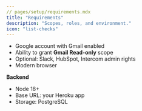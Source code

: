 ```yaml
---
// pages/setup/requirements.mdx
title: "Requirements"
description: "Scopes, roles, and environment."
icon: "list-checks"
---
```

- Google account with Gmail enabled
- Ability to grant **Gmail Read-only** scope
- Optional: Slack, HubSpot, Intercom admin rights
- Modern browser

**Backend**
- Node 18+
- Base URL: your Heroku app
- Storage: PostgreSQL
